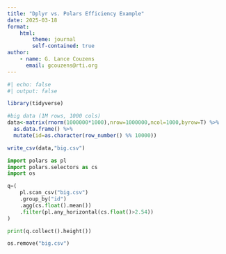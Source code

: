 ```yaml
---
title: "Dplyr vs. Polars Efficiency Example"
date: 2025-03-18
format: 
    html:
        theme: journal
        self-contained: true
author:
    - name: G. Lance Couzens
      email: gcouzens@rti.org  
---
```


```r
#| echo: false
#| output: false

library(tidyverse)

#big data (1M rows, 1000 cols)
data<-matrix(rnorm(1000000*1000),nrow=1000000,ncol=1000,byrow=T) %>%
  as.data.frame() %>%
  mutate(id=as.character(row_number() %% 10000))

write_csv(data,"big.csv")
```

```python
import polars as pl
import polars.selectors as cs
import os

q=(
    pl.scan_csv("big.csv")
    .group_by("id")
    .agg(cs.float().mean())
    .filter(pl.any_horizontal(cs.float()>2.54))
)

print(q.collect().height())

os.remove("big.csv")
```
